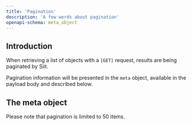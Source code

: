 ```yaml
---
title: 'Pagination'
description: 'A few words about pagination'
openapi-schema: meta_object
---
```


## Introduction

When retrieving a list of objects with a `[GET]` request, results are being paginated by Siit.

Pagination information will be presented in the `meta` object, available in the payload body and described below.

## The meta object

Please note that pagination is limited to 50 items.
